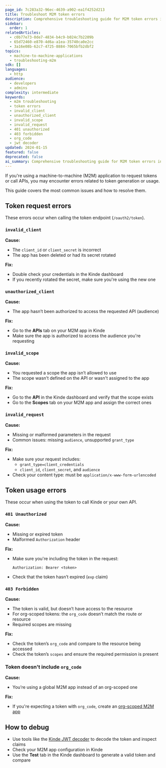 ```yaml
---
page_id: 7c283a32-96ec-4639-a902-ea1f4252d213
title: Troubleshoot M2M token errors
description: Comprehensive troubleshooting guide for M2M token errors including common error codes, causes, fixes, and debugging techniques for machine-to-machine authentication issues
sidebar:
  order: 1
relatedArticles:
  - c0b77e73-0de7-4834-b4c9-b024c7b2209b
  - 65d72460-e870-4d6a-a1ea-35740ca0e2cc
  - 3a16e08b-62c7-4725-8884-7065bfb2dbf2
topics:
  - machine-to-machine-applications
  - troubleshooting-m2m
sdk: []
languages:
  - http
audience:
  - developers
  - admins
complexity: intermediate
keywords:
  - m2m troubleshooting
  - token errors
  - invalid_client
  - unauthorized_client
  - invalid_scope
  - invalid_request
  - 401 unauthorized
  - 403 forbidden
  - org_code
  - jwt decoder
updated: 2024-01-15
featured: false
deprecated: false
ai_summary: Comprehensive troubleshooting guide for M2M token errors including common error codes, causes, fixes, and debugging techniques for machine-to-machine authentication issues.
---
```


If you're using a machine-to-machine (M2M) application to request tokens or call APIs, you may encounter errors related to token generation or usage.

This guide covers the most common issues and how to resolve them.

## Token request errors

These errors occur when calling the token endpoint (`/oauth2/token`).

### `invalid_client`

**Cause:**

- The `client_id` or `client_secret` is incorrect
- The app has been deleted or had its secret rotated

**Fix:**

- Double check your credentials in the Kinde dashboard
- If you recently rotated the secret, make sure you're using the new one

### `unauthorized_client`

**Cause:**

- The app hasn’t been authorized to access the requested API (audience)

**Fix:**

- Go to the **APIs** tab on your M2M app in Kinde
- Make sure the app is authorized to access the audience you're requesting

### `invalid_scope`

**Cause:**

- You requested a scope the app isn’t allowed to use
- The scope wasn’t defined on the API or wasn't assigned to the app

**Fix:**

- Go to the **API** in the Kinde dashboard and verify that the scope exists
- Go to the **Scopes** tab on your M2M app and assign the correct ones

### `invalid_request`

**Cause:**

- Missing or malformed parameters in the request
- Common issues: missing `audience`, unsupported `grant_type`

**Fix:**

- Make sure your request includes:
  - `grant_type=client_credentials`
  - `client_id`, `client_secret`, and `audience`
- Check your content type: must be `application/x-www-form-urlencoded`

## Token usage errors

These occur when using the token to call Kinde or your own API.

### `401 Unauthorized`

**Cause:**

- Missing or expired token
- Malformed `Authorization` header

**Fix:**

- Make sure you're including the token in the request:
  ```http
  Authorization: Bearer <token>
  ```
- Check that the token hasn’t expired (`exp` claim)

### `403 Forbidden`

**Cause:**

- The token is valid, but doesn’t have access to the resource
- For org-scoped tokens: the `org_code` doesn’t match the route or resource
- Required scopes are missing

**Fix:**

- Check the token’s `org_code` and compare to the resource being accessed
- Check the token’s `scopes` and ensure the required permission is present

### Token doesn't include `org_code`

**Cause:**

- You’re using a global M2M app instead of an org-scoped one

**Fix:**

- If you're expecting a token with `org_code`, create an [org-scoped M2M app](/machine-to-machine-applications/organization-scoped-m2m-apps/m2m-applications-for-organizations/)

## How to debug

- Use tools like the [Kinde JWT decoder](https://kinde.com/tools/online-jwt-decoder/) to decode the token and inspect claims
- Check your M2M app configuration in Kinde
- Use the **Test** tab in the Kinde dashboard to generate a valid token and compare
